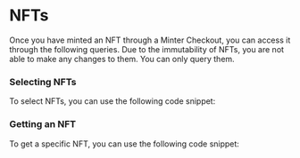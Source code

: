 
# NFTs

Once you have minted an NFT through a Minter Checkout, you can access it through the following queries. Due to the immutability of NFTs, you are not able to make any changes to them. You can only query them.

### Selecting NFTs

To select NFTs, you can use the following code snippet:

<Tabs>
<TabItem value="js" label="JavaScript">
<JsExample resource="DassetsNft" method="select"/>
</TabItem>
<TabItem value="gql" label="GraphQL">
<GqlExample resource="DassetsNft" method="select"/>
</TabItem>
</Tabs>

### Getting an NFT

To get a specific NFT, you can use the following code snippet:

<Tabs>
<TabItem value="js" label="JavaScript">
<JsExample resource="DassetsNft" method="get"/>
</TabItem>
<TabItem value="gql" label="GraphQL">
<GqlExample resource="DassetsNft" method="get"/>
</TabItem>

</Tabs>